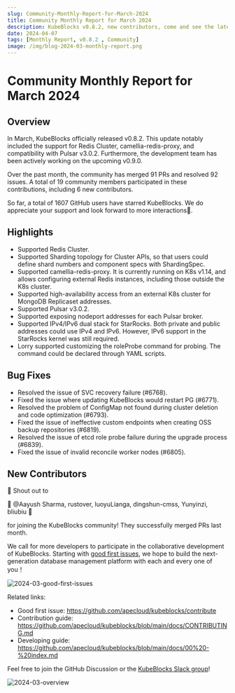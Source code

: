 ```yaml
---
slug: Community-Monthly-Report-for-March-2024
title: Community Monthly Report for March 2024
description: KubeBlocks v0.8.2, new contributors, come and see the latest news in the community.
date: 2024-04-07
tags: [Monthly Report, v0.8.2 , Community]
image: /img/blog-2024-03-monthly-report.png
---
```


# Community Monthly Report for March 2024

## Overview

In March, KubeBlocks officially released v0.8.2. This update notably included the support for Redis Cluster, camellia-redis-proxy, and compatibility with Pulsar v3.0.2. Furthermore, the development team has been actively working on the upcoming v0.9.0.

Over the past month, the community has merged 91 PRs and resolved 92 issues. A total of 19 community members participated in these contributions, including 6 new contributors.

So far, a total of 1607 GitHub users have starred KubeBlocks. We do appreciate your support and look forward to more interactions🌟.

## Highlights

- Supported Redis Cluster.
- Supported Sharding topology for Cluster APIs, so that users could define shard numbers and component specs with ShardingSpec.
- Supported camellia-redis-proxy. It is currently running on K8s v1.14, and allows configuring external Redis instances, including those outside the K8s cluster.
- Supported high-availability access from an external K8s cluster for MongoDB Replicaset addresses.
- Supported Pulsar v3.0.2.
- Supported exposing nodeport addresses for each Pulsar broker.
- Supported IPv4/IPv6 dual stack for StarRocks. Both private and public addresses could use IPv4 and IPv6. However, IPv6 support in the StarRocks kernel was still required.
- Lorry supported customizing the roleProbe command for probing. The command could be declared through YAML scripts.

## Bug Fixes

- Resolved the issue of SVC recovery failure (#6768).
- Fixed the issue where updating KubeBlocks would restart PG (#6771).
- Resolved the problem of ConfigMap not found during cluster deletion and code optimization (#6793).
- Fixed the issue of ineffective custom endpoints when creating OSS backup repositories (#6819).
- Resolved the issue of etcd role probe failure during the upgrade process (#6839).
- Fixed the issue of invalid reconcile worker nodes (#6805).

## New Contributors

👏 Shout out to

💙 @Aayush Sharma, rustover, luoyuLianga, dingshun-cmss, Yunyinzi, bliubiu 💙

for joining the KubeBlocks community! They successfully merged PRs last month.

We call for more developers to participate in the collaborative development of KubeBlocks. Starting with [good first issues](https://github.com/apecloud/kubeblocks/contribute), we hope to build the next-generation database management platform with each and every one of you！

![2024-03-good-first-issues](./../static/images/2024-03-good-first-issues.jpg)

Related links:
- Good first issue: https://github.com/apecloud/kubeblocks/contribute
- Contribution guide: https://github.com/apecloud/kubeblocks/blob/main/docs/CONTRIBUTING.md
- Developing guide: https://github.com/apecloud/kubeblocks/blob/main/docs/00%20-%20index.md

Feel free to join the GitHub Discussion or the [KubeBlocks Slack group](https://join.slack.com/t/kubeblocks/shared_invite/zt-29tx52d8n-vli24S6gtD5ODJlNUqLqbQ)!

![2024-03-overview](./../static/images/2024-03-overview.jpg)